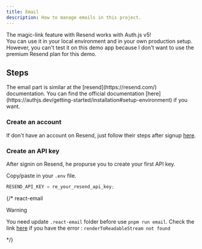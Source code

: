 ```yaml
---
title: Email
description: How to manage emails in this project.
---
```


<Callout type="success" twClass="mt-0">
  The magic-link feature with Resend works with Auth.js v5! <br />
  You can use it in your local environment and in your own production setup.
</Callout>

<Callout type="warning" twClass="mt-2.5">
  However, you can't test it on this demo app because I don't want to use the
  premium Resend plan for this demo.
</Callout>

## Steps

<Callout type="note">
  The email part is similar at the [resend](https://resend.com/) documentation.
  You can find the official documentation
  [here](https://authjs.dev/getting-started/installation#setup-environment) if
  you want.
</Callout>

<Steps>

### Create an account

If don't have an account on Resend, just follow their steps after signup [here](https://resend.com/signup).

### Create an API key

After signin on Resend, he propurse you to create your first API key.

Copy/paste in your `.env` file.

```js
RESEND_API_KEY = re_your_resend_api_key;
```

</Steps>

{/* 
react-email
> [!WARNING]  
> You need update `.react-email` folder before use `pnpm run email`. Check the link [here](https://github.com/resend/react-email/issues/868#issuecomment-1828411325) if you have the error : `renderToReadableStream not found`

*/}